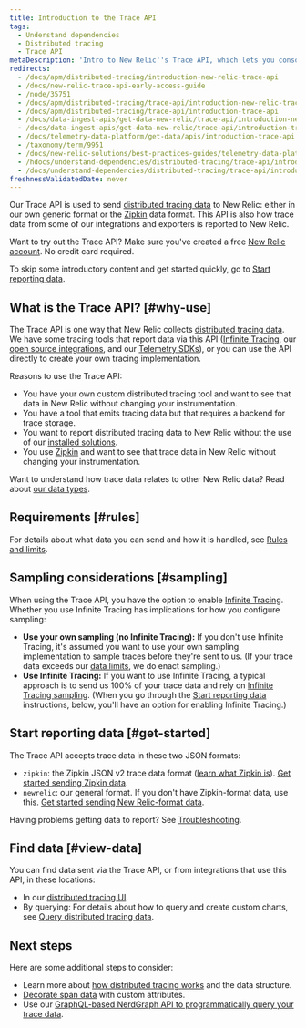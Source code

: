```yaml
---
title: Introduction to the Trace API
tags:
  - Understand dependencies
  - Distributed tracing
  - Trace API
metaDescription: 'Intro to New Relic''s Trace API, which lets you consolidate multiple sources of distributed tracing data in New Relic.'
redirects:
  - /docs/apm/distributed-tracing/introduction-new-relic-trace-api
  - /docs/new-relic-trace-api-early-access-guide
  - /node/35751
  - /docs/apm/distributed-tracing/trace-api/introduction-new-relic-trace-api
  - /docs/apm/distributed-tracing/trace-api/introduction-trace-api
  - /docs/data-ingest-apis/get-data-new-relic/trace-api/introduction-new-relic-trace-api
  - /docs/data-ingest-apis/get-data-new-relic/trace-api/introduction-trace-api
  - /docs/telemetry-data-platform/get-data/apis/introduction-trace-api
  - /taxonomy/term/9951
  - /docs/new-relic-solutions/best-practices-guides/telemetry-data-platform/best-practices-sending-trace-data
  - /hdocs/understand-dependencies/distributed-tracing/trace-api/introduction-trace-api
  - /docs/understand-dependencies/distributed-tracing/trace-api/introduction-trace-api
freshnessValidatedDate: never
---
```


Our Trace API is used to send [distributed tracing data](/docs/understand-dependencies/distributed-tracing/get-started/introduction-distributed-tracing#definition) to New Relic: either in our own generic format or the [Zipkin](https://zipkin.io/) data format. This API is also how trace data from some of our integrations and exporters is reported to New Relic.

Want to try out the Trace API? Make sure you've created a free [New Relic account](https://newrelic.com/signup). No credit card required.

To skip some introductory content and get started quickly, go to [Start reporting data](#get-started).

## What is the Trace API? [#why-use]

The Trace API is one way that New Relic collects [distributed tracing data](/docs/understand-dependencies/distributed-tracing/get-started/introduction-distributed-tracing). We have some tracing tools that report data via this API ([Infinite Tracing](/docs/understand-dependencies/distributed-tracing/infinite-tracing/introduction-infinite-tracing), our [open source integrations](/docs/data-ingest-apis/get-data-new-relic/new-relic-sdks/telemetry-sdks-send-custom-telemetry-data-new-relic#external-data), and our [Telemetry SDKs](/docs/telemetry-sdks-send-custom-telemetry-data-new-relic)), or you can use the API directly to create your own tracing implementation.

Reasons to use the Trace API:

* You have your own custom distributed tracing tool and want to see that data in New Relic without changing your instrumentation.
* You have a tool that emits tracing data but that requires a backend for trace storage.
* You want to report distributed tracing data to New Relic without the use of our [installed solutions](/docs/understand-dependencies/distributed-tracing/enable-configure/enable-distributed-tracing).
* You use [Zipkin](https://zipkin.io/) and want to see that trace data in New Relic without changing your instrumentation.

Want to understand how trace data relates to other New Relic data? Read about [our data types](/docs/using-new-relic/data/understand-data/new-relic-data-types).

## Requirements [#rules]

For details about what data you can send and how it is handled, see [Rules and limits](/docs/apm/distributed-tracing/trace-api/trace-api-endpoint-requirements-limits).

## Sampling considerations [#sampling]

When using the Trace API, you have the option to enable [Infinite Tracing](/docs/understand-dependencies/distributed-tracing/infinite-tracing/introduction-infinite-tracing). Whether you use Infinite Tracing has implications for how you configure sampling:

* **Use your own sampling (no Infinite Tracing):** If you don't use Infinite Tracing, it's assumed you want to use your own sampling implementation to sample traces before they're sent to us. (If your trace data exceeds our [data limits](/docs/understand-dependencies/distributed-tracing/trace-api/trace-api-general-requirements-limits), we do enact sampling.)
* **Use Infinite Tracing:** If you want to use Infinite Tracing, a typical approach is to send us 100% of your trace data and rely on [Infinite Tracing sampling](/docs/understand-dependencies/distributed-tracing/get-started/how-new-relic-distributed-tracing-works#tail-based). (When you go through the [Start reporting data](#get-started) instructions, below, you'll have an option for enabling Infinite Tracing.)

## Start reporting data [#get-started]

The Trace API accepts trace data in these two JSON formats:

* `zipkin`: the Zipkin JSON v2 trace data format ([learn what Zipkin is](https://zipkin.io)). [Get started sending Zipkin data](/docs/apm/distributed-tracing/trace-api/report-zipkin-format-traces-trace-api).
* `newrelic`: our general format. If you don't have Zipkin-format data, use this. [Get started sending New Relic-format data](/docs/apm/distributed-tracing/trace-api/report-new-relic-format-traces-trace-api).

Having problems getting data to report? See [Troubleshooting](/docs/apm/distributed-tracing/trace-api/troubleshooting-missing-trace-api-data).

## Find data [#view-data]

You can find data sent via the Trace API, or from integrations that use this API, in these locations:

* In our [distributed tracing UI](/docs/understand-dependencies/distributed-tracing/ui-data/additional-distributed-tracing-features-new-relic-one#find-data).
* By querying: For details about how to query and create custom charts, see [Query distributed tracing data](/docs/understand-dependencies/distributed-tracing/ui-data/query-distributed-trace-data).

## Next steps

Here are some additional steps to consider:

* Learn more about [how distributed tracing works](/docs/understand-dependencies/distributed-tracing/get-started/how-new-relic-distributed-tracing-works) and the data structure.
* [Decorate span data](/docs/understand-dependencies/distributed-tracing/trace-api/trace-api-decorate-spans-attributes) with custom attributes.
* Use our [GraphQL-based NerdGraph API to programmatically query your trace data](/docs/apis/graphql-api/tutorials/query-distributed-trace-data-using-graphql-api).
